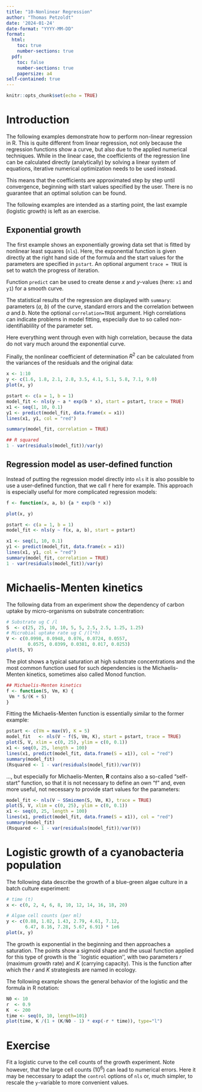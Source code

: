 ---
title: "10-Nonlinear Regression"
author: "Thomas Petzoldt"
date: '2024-01-24'
date-format: "YYYY-MM-DD"
format:
  html:
    toc: true
    number-sections: true
  pdf:
    toc: false
    number-sections: true
    papersize: a4
self-contained: true
---

```{r setup, include=FALSE}
knitr::opts_chunk$set(echo = TRUE)
```


# Introduction

The following examples demonstrate how to perform non-linear regression in R. 
This is quite different from linear regression, not only because the regression functions
show a curve, but also due to the applied numerical techniques. While in the
linear case, the coefficients of the regression line can be calculated directly (analytically)
by solving a linear system of equations, iterative numerical optimization needs to be used instead. 

This means that the coefficients are approximated step by step until convergence, 
beginning with start values specified  by the user. There is no guarantee that 
an optimal solution can be found.

The following examples are intended as a starting point, the last example 
(logistic growth) is left as an exercise.

## Exponential growth

The first example shows an exponentially growing data set that is fitted by 
nonlinear least squares (`nls`). Here, the exponential function is given 
directly at the right hand side of the formula and the start values for the parameters
are specified in `pstart`. An optional argument `trace = TRUE` is set
to watch the progress of iteration.

Function `predict` can be used to create dense $x$ and $y$-values 
(here: `x1` and `y1`) for a smooth curve.

The statistical results of the regression are displayed with `summary`:
parameters ($a$, $b$) of the curve, standard errors and the correlation between 
$a$ and $b$. Note the optional `correlation=TRUE` argument. 
High correlations can indicate problems in model fitting, especially due to
so called non-identifiablility of the parameter set.

Here everything went through even with high correlation, because the data
do not vary much around the exponential curve.

Finally, the nonlinear coefficient of determination $R^2$ can be calculated 
from the variances of the residuals and the original data:

```{r, exponential Growth,fig=FALSE,eval=FALSE}
x <- 1:10
y <- c(1.6, 1.8, 2.1, 2.8, 3.5, 4.1, 5.1, 5.8, 7.1, 9.0)
plot(x, y)

pstart <- c(a = 1, b = 1)
model_fit <- nls(y ~ a * exp(b * x), start = pstart, trace = TRUE)
x1 <- seq(1, 10, 0.1)
y1 <- predict(model_fit, data.frame(x = x1))
lines(x1, y1, col = "red")

summary(model_fit, correlation = TRUE)

## R squared
1 - var(residuals(model_fit))/var(y)
```

## Regression model as user-defined function

Instead of putting the regression model directly into `nls` it is also 
possible to use a user-defined function, that we call `f` here for example. 
This approach is especially useful for more complicated regression
models:

```{r, exponential growth 2, fig=FALSE,eval=FALSE}
f <- function(x, a, b) {a * exp(b * x)}

plot(x, y)

pstart <- c(a = 1, b = 1)
model_fit <- nls(y ~ f(x, a, b), start = pstart)

x1 <- seq(1, 10, 0.1)
y1 <- predict(model_fit, data.frame(x = x1))
lines(x1, y1, col = "red")
summary(model_fit, correlation = TRUE)
1 - var(residuals(model_fit))/var(y)
```


# Michaelis-Menten kinetics

The following data from an experiment show the dependency of carbon uptake 
by micro-organisms on substrate concentration:

```{r, fig=FALSE,eval=FALSE}
# Substrate ug C /l
S  <- c(25, 25, 10, 10, 5, 5, 2.5, 2.5, 1.25, 1.25)
# Microbial uptake rate ug C /(l*h)
V <- c(0.0998, 0.0948, 0.076, 0.0724, 0.0557,
        0.0575, 0.0399, 0.0381, 0.017, 0.0253)
plot(S, V)
```

The plot shows a typical saturation at high substrate concentrations 
and the most common function used for such dependencies is the Michaelis-Menten kinetics,
sometimes also called Monod function.

```{r, fig=FALSE,eval=FALSE}
## Michaelis-Menten kinetics 
f <- function(S, Vm, K) {
 Vm * S/(K + S)
}
```

Fitting the Michaelis-Menten function is essentially similar to the former example:

```{r, fig=FALSE,eval=FALSE}
pstart <- c(Vm = max(V), K = 5)
model_fit   <- nls(V ~ f(S, Vm, K), start = pstart, trace = TRUE)
plot(S, V, xlim = c(0, 25), ylim = c(0, 0.1))
x1 <- seq(0, 25, length = 100)
lines(x1, predict(model_fit, data.frame(S = x1)), col = "red")
summary(model_fit)
(Rsquared <- 1 - var(residuals(model_fit))/var(V))

```

..., but especially for Michaelis-Menten, **R** contains also a so-called "self-start"
 function, so that it is not necessary to define an own "f" and, even more useful,
 not necessary to provide start values for the parameters:


```{r, fig=FALSE,eval=FALSE}
model_fit <- nls(V ~ SSmicmen(S, Vm, K), trace = TRUE)
plot(S, V, xlim = c(0, 25), ylim = c(0, 0.1))
x1 <- seq(0, 25, length = 100)
lines(x1, predict(model_fit, data.frame(S = x1)), col = "red")
summary(model_fit)
(Rsquared <- 1 - var(residuals(model_fit))/var(V))
```

# Logistic growth of a cyanobacteria population

The following data describe the growth of a blue-green algae culture in a batch
culture experiment:
 
```{r, fig=FALSE,eval=FALSE}

# time (t)
x <- c(0, 2, 4, 6, 8, 10, 12, 14, 16, 18, 20)

# Algae cell counts (per ml)
y <- c(0.88, 1.02, 1.43, 2.79, 4.61, 7.12,
       6.47, 8.16, 7.28, 5.67, 6.91) * 1e6
plot(x, y)       
```

The growth is exponential in the beginning and then approaches a saturation. 
The points show a sigmoid shape and the usual function applied for this type
of growth is the ``logistic equation'', with two parameters $r$ (maximum growth rate)
and $K$ (carrying capacity). This is the function after which the $r$ and $K$ strategiests are
named in ecology.

The following example shows the general behavior of the logistic and the formula 
in R notation:


```{r, curve2,fig=FALSE}
N0 <- 10
r  <- 0.9
K  <- 200
time <- seq(0, 10, length=101)
plot(time, K /(1 + (K/N0 - 1) * exp(-r * time)), type="l")
```

# Exercise

Fit a logistic curve to the cell counts of the growth experiment. Note however, 
that the large cell counts ($10^6$) can lead to numerical errors. Here it may be
neccessary to adapt the `control` options of `nls` or, much simpler, to rescale
the `y`-variable to more convenient values.
